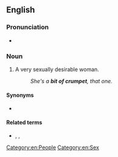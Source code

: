 ==English==

===Pronunciation===
* {{audio|En-au-bit of crumpet.ogg|Audio (AU)|lang=en}}

===Noun===
{{en-noun|bits of crumpet}}

# {{lb|en|slang}} A very sexually desirable woman.
#: ''She's a '''bit of crumpet''', that one.''

====Synonyms====
* {{seeSynonyms|beautiful woman}}

====Related terms====
* {{l|en|crumpet}}, {{l|en|piece of crumpet}}, {{l|en|thinking man's crumpet}}

[[Category:en:People]]
[[Category:en:Sex]]
